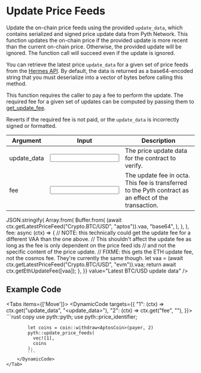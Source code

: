 
# Update Price Feeds

Update the on-chain price feeds using the provided `update_data`, which contains serialized and signed price update data from Pyth Network.
This function updates the on-chain price if the provided update is more recent than the current on-chain price.
Otherwise, the provided update will be ignored.
The function call will succeed even if the update is ignored.

You can retrieve the latest price `update_data` for a given set of price feeds from the [Hermes API](https://hermes.pyth.network/docs).
By default, the data is returned as a base64-encoded string that you must deserialize into a vector of bytes before calling this method.

This function requires the caller to pay a fee to perform the update.
The required fee for a given set of updates can be computed by passing them to [get_update_fee](get-update-fee).

Reverts if the required fee is not paid, or the `update_data` is incorrectly signed or formatted.

<div className="mt-6 overflow-x-auto">

| Argument                                                         | Input                                                      | Description                                                                                           |
| ---------------------------------------------------------------- | ---------------------------------------------------------- | ----------------------------------------------------------------------------------------------------- |
| <Arg required={true} type="vector<vector<u8>>">update_data</Arg> | <Input id="update_data" format={InputFormats.ByteArray} /> | The price update data for the contract to verify.                                                     |
| <Arg required={true} type="Coin<AptosCoin>">fee</Arg>            | <Input id="fee" format={InputFormats.BigInt}/>             | The update fee in octa. This fee is transferred to the Pyth contract as an effect of the transaction. |

</div>

<Examples>
  <Example
    keyValues={{
      update_data: async (ctx) =>
        JSON.stringify(
          Array.from(
            Buffer.from(
              (await ctx.getLatestPriceFeed("Crypto.BTC/USD", "aptos")).vaa,
              "base64",
            ),
          ),
        ),
      fee: async (ctx) => {
        // NOTE: this technically could get the update fee for a different VAA than the one above.
        // This shouldn't affect the update fee as long as the fee is only dependent on the price feed ids
        // and not the specific content of the price update.
        // FIXME: this gets the ETH update fee, not the cosmos fee. They're currently the same though.
        let vaa = (await ctx.getLatestPriceFeed("Crypto.BTC/USD", "evm")).vaa;
        return await ctx.getEthUpdateFee([vaa]);
      },
    }}
    value="Latest BTC/USD update data"
  />
</Examples>

## Example Code

<Tabs items={['Move']}>
    <Tab>
        <DynamicCode targets={{
            "1": (ctx) => ctx.get("update_data", "<update_data>"),
            "2": (ctx) => ctx.get("fee", "<fee>"),
        }}>
            ```rust copy
            use pyth::pyth;
            use pyth::price_identifier;

            let coins = coin::withdraw<AptosCoin>(payer, 2)
            pyth::update_price_feeds(
              vec![1],
              coins
            );
            ```
        </DynamicCode>
    </Tab>

</Tabs>
